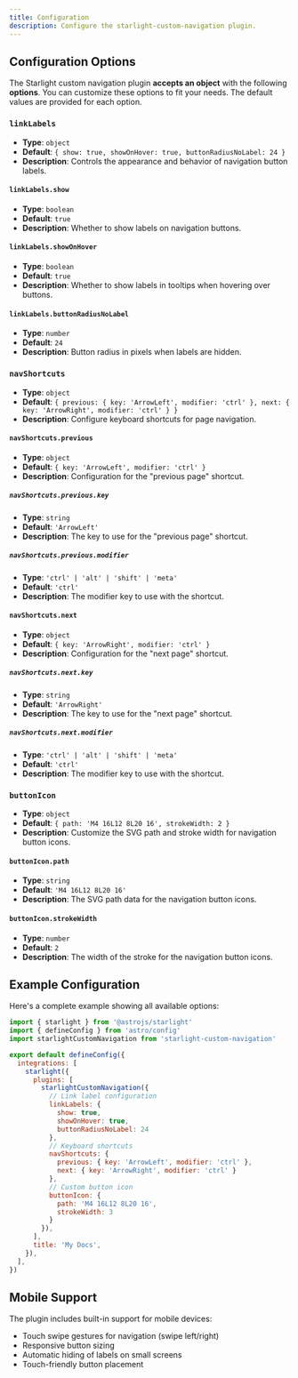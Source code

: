 ```yaml
---
title: Configuration
description: Configure the starlight-custom-navigation plugin.
---
```


## Configuration Options

The Starlight custom navigation plugin **accepts an object** with the following **options**. You can customize these options to fit your needs. The default values are provided for each option.

### `linkLabels`
- **Type**: `object`
- **Default**: `{ show: true, showOnHover: true, buttonRadiusNoLabel: 24 }`
- **Description**: Controls the appearance and behavior of navigation button labels.

#### `linkLabels.show`
- **Type**: `boolean`
- **Default**: `true`
- **Description**: Whether to show labels on navigation buttons.

#### `linkLabels.showOnHover`
- **Type**: `boolean`
- **Default**: `true`
- **Description**: Whether to show labels in tooltips when hovering over buttons.

#### `linkLabels.buttonRadiusNoLabel`
- **Type**: `number`
- **Default**: `24`
- **Description**: Button radius in pixels when labels are hidden.

### `navShortcuts`
- **Type**: `object`
- **Default**: `{ previous: { key: 'ArrowLeft', modifier: 'ctrl' }, next: { key: 'ArrowRight', modifier: 'ctrl' } }`
- **Description**: Configure keyboard shortcuts for page navigation.

#### `navShortcuts.previous`
- **Type**: `object`
- **Default**: `{ key: 'ArrowLeft', modifier: 'ctrl' }`
- **Description**: Configuration for the "previous page" shortcut.

##### `navShortcuts.previous.key`
- **Type**: `string`
- **Default**: `'ArrowLeft'`
- **Description**: The key to use for the "previous page" shortcut.

##### `navShortcuts.previous.modifier`
- **Type**: `'ctrl' | 'alt' | 'shift' | 'meta'`
- **Default**: `'ctrl'`
- **Description**: The modifier key to use with the shortcut.

#### `navShortcuts.next`
- **Type**: `object`
- **Default**: `{ key: 'ArrowRight', modifier: 'ctrl' }`
- **Description**: Configuration for the "next page" shortcut.

##### `navShortcuts.next.key`
- **Type**: `string`
- **Default**: `'ArrowRight'`
- **Description**: The key to use for the "next page" shortcut.

##### `navShortcuts.next.modifier`
- **Type**: `'ctrl' | 'alt' | 'shift' | 'meta'`
- **Default**: `'ctrl'`
- **Description**: The modifier key to use with the shortcut.

### `buttonIcon`
- **Type**: `object`
- **Default**: `{ path: 'M4 16L12 8L20 16', strokeWidth: 2 }`
- **Description**: Customize the SVG path and stroke width for navigation button icons.

#### `buttonIcon.path`
- **Type**: `string`
- **Default**: `'M4 16L12 8L20 16'`
- **Description**: The SVG path data for the navigation button icons.

#### `buttonIcon.strokeWidth`
- **Type**: `number`
- **Default**: `2`
- **Description**: The width of the stroke for the navigation button icons.

## Example Configuration

Here's a complete example showing all available options:

```javascript title="astro.config.mjs"
import { starlight } from '@astrojs/starlight'
import { defineConfig } from 'astro/config'
import starlightCustomNavigation from 'starlight-custom-navigation'

export default defineConfig({
  integrations: [
    starlight({
      plugins: [
        starlightCustomNavigation({
          // Link label configuration
          linkLabels: {
            show: true,
            showOnHover: true,
            buttonRadiusNoLabel: 24
          },
          // Keyboard shortcuts
          navShortcuts: {
            previous: { key: 'ArrowLeft', modifier: 'ctrl' },
            next: { key: 'ArrowRight', modifier: 'ctrl' }
          },
          // Custom button icon
          buttonIcon: {
            path: 'M4 16L12 8L20 16',
            strokeWidth: 3
          }
        }),
      ],
      title: 'My Docs',
    }),
  ],
})
```

## Mobile Support

The plugin includes built-in support for mobile devices:

- Touch swipe gestures for navigation (swipe left/right)
- Responsive button sizing
- Automatic hiding of labels on small screens
- Touch-friendly button placement


